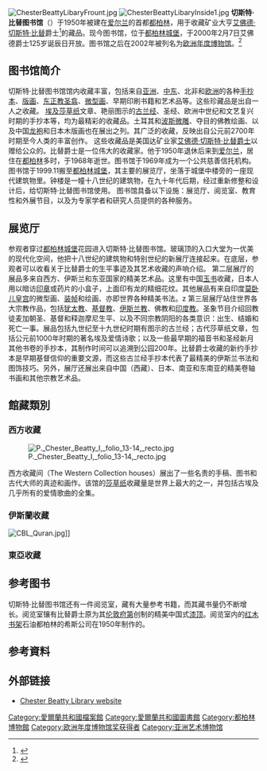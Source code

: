 [[Image:ChesterBeattyLibaryFrount.jpg|right]]
[[Image:ChesterBeattyLibaryInside1.jpg|right]]
'''切斯特·比替图书馆'''（{{lang-en|Chester Beatty Library}}）于1950年被建在[[爱尔兰|爱尔兰]]的首都[[都柏林|都柏林]]，用于收藏矿业大亨[[艾佛德·切斯特·比替|艾佛德·切斯特·比替]]爵士<ref name="antiq">{{Cite web|url=http://www.highbeam.com/doc/1G1-65802699.html|title=The Chester Beatty Library and its East Asian Collections|accessdate=2008-03-21|date=2000-09-01|author=Clare Pollard|work=Antiquity|archive-url=https://web.archive.org/web/20110517062045/http://www.highbeam.com/doc/1G1-65802699.html|archive-date=2011-05-17|dead-url=yes}}</ref>的藏品。现今图书馆，位于[[都柏林城堡|都柏林城堡]]，于2000年2月7日艾佛德爵士125岁诞辰日开放。图书馆之后在2002年被列名为[[欧洲年度博物馆|欧洲年度博物馆]]。<ref name="artsab">{{Cite web|url=http://query.nytimes.com/gst/fullpage.html?res=9407EED81439F934A25754C0A9649C8B63|title=Arts Abroad; An Irish Castle for Religious Manuscripts|accessdate=2008-03-21|date=2002-07-17|author=Brian Lavery|work=The New York Times}}</ref>

==图书馆简介==
切斯特·比替图书馆馆内收藏丰富，包括来自[[亚洲|亚洲]]、[[中东|中东]]、北非和[[欧洲|欧洲]]的各种[[手抄本|手抄本]]、[[版画|版画]]、[[东正教|东正教]][[圣翕|圣翕]]、[[微型画|微型画]]、早期印刷书籍和艺术品等。这些珍藏品是出自一人之收藏。
[[埃及|埃及]][[莎草纸|莎草纸]]文章、艳丽图示的[[古兰经|古兰经]]、圣经、欧洲中世纪和文艺复兴时期的手抄本等，均为最精彩的收藏品。土耳其和[[波斯|波斯]][[微雕|微雕]]、夺目的佛教绘画、以及中国[[龙袍|龙袍]]和日本木版画也在展出之列。其广泛的收藏，反映出自公元前2700年时期至今人类的丰富创作。
这些收藏品是美国达矿业家[[艾佛德·切斯特·比替|艾佛德·切斯特·比替]][[爵士|爵士]]以赠给公众的。比替爵士是一位伟大的收藏家。他于1950年退休后来到[[爱尔兰|爱尔兰]]，居住在[[都柏林|都柏林]]多时，于1968年逝世。图书馆于1969年成为一个公共慈善信托机构。
图书馆于1999.11搬至[[都柏林城堡|都柏林城堡]]，其主要的展览厅，坐落于城堡中楼旁的一座现代建筑物里。钟楼是一幢十八世纪的建筑物，在九十年代后期，经过重新修整和设计后，给切斯特·比替图书馆使用。
图书馆具备以下设施：展览厅、阅览室、教育性和外展节目，以及为专家学者和研究人员提供的各种服务。

==展览厅==
参观者穿过[[都柏林城堡|都柏林城堡]]花园进入切斯特·比替图书馆。玻璃顶的入口大堂为一优美的现代化空间，他把十八世纪的建筑物和特别世纪的新展厅连接起来。在底层，参观者可以收看关于比替爵士的生平事迹及其艺术收藏的声响介绍。
第二层展厅的展品多来自西方、伊斯兰和东亚国家的精美艺术品。这里有中国[[玉书|玉书]]收藏，日本人用以暗访[[印章|印章]]或药片的小盒子，上面印有龙的精细花纹。其他展品有来自印度[[莫卧儿皇宫|莫卧儿皇宫]]的微型画、[[装帧|装帧]]和绘画、亦即世界各种精美书法。z
第三层展厅站住世界各大宗教作品，包括[[犹太教|犹太教]]、[[基督教|基督教]]、[[伊斯兰教|伊斯兰教]]、佛教和[[印度教|印度教]]。圣象节目介绍回教徒麦加朝圣、基督和释迦摩尼生平、以及不同宗教阴阳的各类意识：出生、结婚和死亡一事。展品包括九世纪至十九世纪时期有图示的古兰经；古代莎草纸文章，包括公元前1000年时期的著名埃及爱情诗歌；以及一些最早期的福音书和圣经新月其他书卷的手抄本，其制作时间可以追溯到公园200年。比替爵士收藏的新约手抄本是早期基督信仰的重要文源，而这些古兰经手抄本代表了最精美的伊斯兰书法和图饰技巧。另外，展厅还展出来自中国（西藏）、日本、南亚和东南亚的精美卷轴书画和其他宗教艺术品。

==館藏類別==
===西方收藏===
[[File:P._Chester_Beatty_I,_folio_13-14,_recto.jpg|left]]

西方收藏间（The Western Collection houses）展出了一些名贵的手稿、图书和古代大师的真迹和画作。该馆的[[莎草纸|莎草纸]]收藏量是世界上最大的之一，并包括古埃及几乎所有的爱情歌曲的全集。

===伊斯蘭收藏===
[[Image:CBL_Quran.jpg|right]]]]
{{expand-section}}

===東亞收藏===
{{expand-section}}

==参考图书==
切斯特·比替图书馆还有一件阅览室，藏有大量参考书籍，而其藏书量仍不断增长。阅览室镶有比替爵士原为其[[伦敦|伦敦]][[府第|府第]]创制的精美中国式[[漆顶|漆顶]]。阅览室内的[[红木|红木]][[书架|书架]]石油都柏林的希斯公司在1950年制作的。

==参考資料==
{{commons|Chester Beatty Library}}
{{reflist}}

== 外部链接 ==
*[http://www.cbl.ie/ Chester Beatty Library website]{{Wayback|url=http://www.cbl.ie/ |date=20181127073639 }}

{{coord|53.342|N|6.267|W|display=title|source:eswiki}}

[[Category:愛爾蘭共和國檔案館|Category:愛爾蘭共和國檔案館]]
[[Category:愛爾蘭共和國圖書館|Category:愛爾蘭共和國圖書館]]
[[Category:都柏林博物館|Category:都柏林博物館]]
[[Category:欧洲年度博物馆奖获得者|Category:欧洲年度博物馆奖获得者]]
[[Category:亚洲艺术博物馆|Category:亚洲艺术博物馆]]